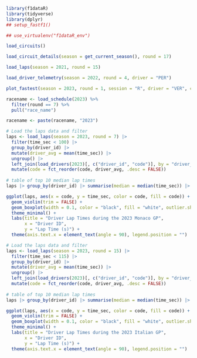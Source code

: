 ```r
library(f1dataR)
library(tidyverse)
library(dplyr)
## setup_fastf1()
```

```r
## use_virtualenv("f1dataR_env")
```

```r
load_circuits()
```

```r
load_circuit_details(season = get_current_season(), round = 17)
```

```r
load_laps(season = 2021, round = 15)
```

```r
load_driver_telemetry(season = 2022, round = 4, driver = "PER")
```

```r
plot_fastest(season = 2023, round = 1, session = "R", driver = "VER", color = "gear")
```

```r
racename <- load_schedule(2023) %>%
  filter(round == 7) %>%
  pull("race_name")

racename <- paste(racename, "2023")
```

```r
# Load the laps data and filter
laps <- load_laps(season = 2023, round = 7) |>
  filter(time_sec < 100) |>
  group_by(driver_id) |>
  mutate(driver_avg = mean(time_sec)) |>
  ungroup() |>
  left_join(load_drivers(2023)[, c("driver_id", "code")], by = "driver_id") |>
  mutate(code = fct_reorder(code, driver_avg, .desc = FALSE))
                       
# table of top 10 median lap times
laps |> group_by(driver_id) |> summarise(median = median(time_sec)) |> arrange(median) |> head(10)

ggplot(laps, aes(x = code, y = time_sec, color = code, fill = code)) +
  geom_violin(trim = FALSE) +
  geom_boxplot(width = 0.1, color = "black", fill = "white", outlier.shape = NA) +
  theme_minimal() + 
  labs(title = "Driver Lap Times during the 2023 Monaco GP", 
       x = "Driver ID",
       y = "Lap Time (s)") +
  theme(axis.text.x = element_text(angle = 90), legend.position = "")
```

```r
# Load the laps data and filter
laps <- load_laps(season = 2023, round = 15) |>
  filter(time_sec < 115) |>
  group_by(driver_id) |>
  mutate(driver_avg = mean(time_sec)) |>
  ungroup() |>
  left_join(load_drivers(2023)[, c("driver_id", "code")], by = "driver_id") |>
  mutate(code = fct_reorder(code, driver_avg, .desc = FALSE))
                       
# table of top 10 median lap times
laps |> group_by(driver_id) |> summarise(median = median(time_sec)) |> arrange(median) |> head(10)

ggplot(laps, aes(x = code, y = time_sec, color = code, fill = code)) +
  geom_violin(trim = FALSE) +
  geom_boxplot(width = 0.1, color = "black", fill = "white", outlier.shape = NA) +
  theme_minimal() + 
  labs(title = "Driver Lap Times during the 2023 Italian GP", 
       x = "Driver ID",
       y = "Lap Time (s)") +
  theme(axis.text.x = element_text(angle = 90), legend.position = "")
```

